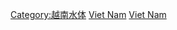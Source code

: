 {{Commonscat|Rivers of Vietnam}}

[[Category:越南水体|Category:越南水体]]
[[Category:东南亚河流|Viet Nam]]
[[Category:亚洲各国河流|Viet Nam]]